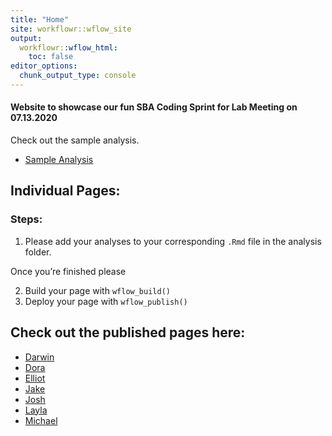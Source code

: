 ```yaml
---
title: "Home"
site: workflowr::wflow_site
output:
  workflowr::wflow_html:
    toc: false
editor_options:
  chunk_output_type: console
---
```


#### Website to showcase our fun SBA Coding Sprint for Lab Meeting on 07.13.2020

Check out the sample analysis.

* [Sample Analysis](sample_analysis.html)


## Individual Pages: 

### Steps:

1. Please add your analyses to your corresponding `.Rmd` file in the analysis folder.

Once you're finished please 

2. Build your page with `wflow_build()`
3. Deploy your page with `wflow_publish()`


## Check out the published pages here:

 * [Darwin](darwin_file.html)
 * [Dora](dora_file.html)
 * [Elliot](elliot_file.html)
 * [Jake](jake_file.html)
 * [Josh](josh_file.html)
 * [Layla](layla_file.html)
 * [Michael](michael_file.html)
